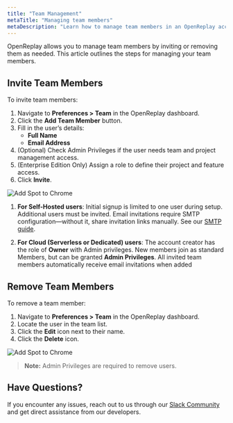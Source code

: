 ```yaml
---
title: "Team Management"
metaTitle: "Managing team members"
metaDescription: "Learn how to manage team members in an OpenReplay account"
---
```


OpenReplay allows you to manage team members by inviting or removing them as needed. This article outlines the steps for managing your team members.

## Invite Team Members

To invite team members:

1. Navigate to **Preferences > Team** in the OpenReplay dashboard.
2. Click the **Add Team Member** button.
3. Fill in the user’s details:
   - **Full Name**
   - **Email Address**
4. (Optional) Check Admin Privileges if the user needs team and project management access.
5. (Enterprise Edition Only) Assign a role to define their project and feature access.
6. Click **Invite**.

<div style={{ display: 'flex', justifyContent: 'center', alignItems: 'center' }}>
  <img src="/tutorials/invite-users/add_user.gif" alt="Add Spot to Chrome" style={{ width: '600px', height: 'auto' }} />
</div>


<div style={{ backgroundColor: 'rgb(57 77 255 / 10%)', padding: '1rem', borderRadius: '0.5rem' }}>

1. **For Self-Hosted users**: Initial signup is limited to one user during setup. Additional users must be invited. Email invitations require SMTP configuration—without it, share invitation links manually. See our [SMTP guide](/configuration/configure-smtp).

2. **For Cloud (Serverless or Dedicated) users**: The account creator has the role of **Owner** with Admin privileges. New members join as standard Members, but can be granted **Admin Privileges**. All invited team members automatically receive email invitations when added

</div>

## Remove Team Members

To remove a team member:

1. Navigate to **Preferences > Team** in the OpenReplay dashboard.
2. Locate the user in the team list.
3. Click the **Edit** icon next to their name.
4. Click the **Delete** icon.

<div style={{ display: 'flex', justifyContent: 'center', alignItems: 'center' }}>
  <img src="/tutorials/invite-users/remove_user.gif" alt="Add Spot to Chrome" style={{ width: '600px', height: 'auto' }} />
</div>

> **Note:** Admin Privileges are required to remove users.


## Have Questions?

If you encounter any issues, reach out to us through our [Slack Community](#) and get direct assistance from our developers.
